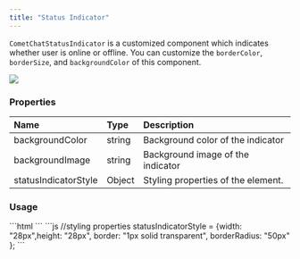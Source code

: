```yaml
---
title: "Status Indicator"
---
```


`CometChatStatusIndicator` is a customized component which indicates whether user is online or offline. You can customize the `borderColor`, `borderSize`, and `backgroundColor` of this component.

<Frame>
  <img src="/images/917825b6-ltyjb5ctoay86mcws67c02sfyfnsf6ffp68u0oznn0vp6m6f28tlfvdmsmhjxjhe-009bb23d6fec659cca5735a2a1baa79c.png" />
</Frame>

### Properties

| Name                 | Type   | Description                        |
| :-------------------- | :------ | :---------------------------------- |
| backgroundColor      | string | Background color of the indicator  |
| backgroundImage      | string | Background image of the indicator  |
| statusIndicatorStyle | Object | Styling properties of the element. |

### Usage

<Tabs>
<Tab title="HTML">
```html
<!--use the element-->
<cometchat-status-indicator
[statusIndicatorStyle]="statusIndicatorStyle"
></cometchat-status-indicator>
```

</Tab>

<Tab title="JavaScript">
```js
//styling properties 
statusIndicatorStyle = {width: "28px",height: "28px", border: "1px solid transparent", borderRadius: "50px" };
```

</Tab>

</Tabs>
